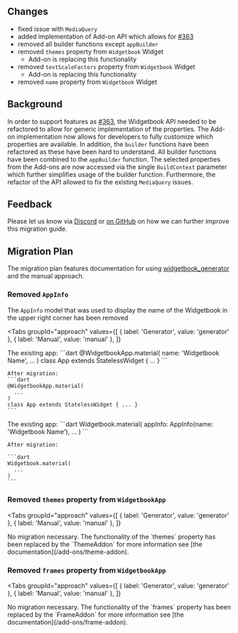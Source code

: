 ## Changes

- fixed issue with `MediaQuery`
- added implementation of Add-on API which allows for [#363](https://github.com/widgetbook/widgetbook/issues/363)
- removed all builder functions except `appBuilder`
- removed `themes` property from `Widgetbook` Widget
    - Add-on is replacing this functionality
- removed `textScaleFactors` property from `Widgetbook` Widget
    - Add-on is replacing this functionality
- removed `name` property from `Widgetbook` Widget

## Background

In order to support features as [#363](https://github.com/widgetbook/widgetbook/issues/363), the Widgetbook API needed to be refactored to allow for generic implementation of the properties. 
The Add-on implementation now allows for developers to fully customize which properties are available. 
In addition, the `builder` functions have been refactored as these have been hard to understand. 
All builder functions have been combined to the `appBuilder` function. 
The selected properties from the Add-ons are now accessed via the single `BuildContext` parameter which further simplifies usage of the builder function.
Furthermore, the refactor of the API allowed to fix the existing `MediaQuery` issues.

## Feedback

Please let us know via [Discord](https://discord.gg/zT4AMStAJA) or [on GitHub](https://github.com/widgetbook/widgetbook/issues) on how we can further improve this migration guide. 

## Migration Plan

The migration plan features documentation for using [widgetbook_generator](https://pub.dev/packages/widgetbook_generator) and the manual approach.

### Removed `AppInfo`

The `AppInfo` model that was used to display the name of the Widgetbook in the upper right corner has been removed

<Tabs
  groupId="approach"
  values={[
    { label: 'Generator', value: 'generator' },
    { label: 'Manual', value: 'manual' },
  ]}
>
  <TabItem value="generator">
    The existing app:
    ```dart
    @WidgetbookApp.material(
      name: 'Widgetbook Name',
      ...
    )
    class App extends StatelessWidget { ... }
    ```

    After migration: 
    ```dart
    @WidgetbookApp.material(
      ...
    )
    class App extends StatelessWidget { ... }
    ```
  </TabItem>
  <TabItem value="manual">
    The existing app:
    ```dart 
    Widgetbook.material(
      appInfo: AppInfo(name: 'Widgetbook Name'),
      ...
    )
    ```

    After migration:

    ```dart 
    Widgetbook.material(
      ...
    )
    ```
  </TabItem>
</Tabs>

### Removed `themes` property from `WidgetbookApp`

<Tabs
  groupId="approach"
  values={[
    { label: 'Generator', value: 'generator' },
    { label: 'Manual', value: 'manual' },
  ]}
>
  <TabItem value="generator">
    <Success>
        No migration necessary.
    </Success>
  </TabItem>
  <TabItem value="manual">
    The functionality of the `themes` property has been replaced by the `ThemeAddon` for more information see [the documentation](/add-ons/theme-addon).
  </TabItem>
</Tabs>

### Removed `frames` property from `WidgetbookApp`

<Tabs
  groupId="approach"
  values={[
    { label: 'Generator', value: 'generator' },
    { label: 'Manual', value: 'manual' },
  ]}
>
  <TabItem value="generator">
    <Success>
        No migration necessary.
    </Success>
  </TabItem>
  <TabItem value="manual">
    The functionality of the `frames` property has been replaced by the `FrameAddon` for more information see [the documentation](/add-ons/frame-addon).
  </TabItem>
</Tabs>

<!--### Removed `supportedLocales` and `localizationsDelegates` property from `WidgetbookApp`

<Tabs
  groupId="approach"
  values={[
    { label: 'Generator', value: 'generator' },
    { label: 'Manual', value: 'manual' },
  ]}
>
  <TabItem value="generator">
    <Success>
        No migration necessary.
    </Success>
  </TabItem>
  <TabItem value="manual">
    The functionality of the `supportedLocales` and `localizationsDelegates` properties has been replaced by the `LocalizationAddon` for more information see [the documentation](/add-ons/localization-addon).
  </TabItem>
</Tabs>

### Removed `supportedLocales` and `localizationsDelegates` properties from `WidgetbookApp`

<Tabs
  groupId="approach"
  values={[
    { label: 'Generator', value: 'generator' },
    { label: 'Manual', value: 'manual' },
  ]}
>
  <TabItem value="generator">
    <Success>
        No migration necessary.
    </Success>
  </TabItem>
  <TabItem value="manual">
    The functionality of the `supportedLocales` and `localizationsDelegates` properties has been replaced by the `LocalizationAddon` for more information see [the documentation](/add-ons/localization-addon).
  </TabItem>
</Tabs>

### Changes on how Widgets are catalogued


<Tabs
  groupId="approach"
  values={[
    { label: 'Generator', value: 'generator' },
    { label: 'Manual', value: 'manual' },
  ]}
>
  <TabItem value="generator">
    <Success>
        No migration necessary.
    </Success>
  </TabItem>
  <TabItem value="manual">
    The `categories` property of the `Widgetbook` Widget has been renamed to `directories`. 
    In addition, `WidgetbookCategory` and `WidgetbookFolder` got their `folders` and `widget` properties refactors to a `children` property that can contain any strucuturing tree element.

    The existing app:
    ```dart 
    Widgetbook.material(
      categories: [
        WidgetbookCategory(
          name: 'Category',
          folders: [
            WidgetbookFolder(
              name: 'widgets',
              widgets: [
                WidgetbookComponent(
                  name: '$Container',
                  useCases: [ /* ... */ ]
                )
              ]
            )
          ]
        )
      ],
      /* ... */
    )
    ```

    After migration:
    ```dart 
    Widgetbook.material(
      directories: [
        WidgetbookCategory(
          name: 'Category',
          children: [
            WidgetbookFolder(
              name: 'widgets',
              children: [
                WidgetbookComponent(
                  name: '$Container',
                  useCases: [ /* ... */ ]
                )
              ]
            )
          ]
        )
      ],
      /* ... */
    )
  </TabItem>
</Tabs>

### Removed builder functions

All builder functions have been combined into the `appBuilder` function. 
For more infos [read the documentation](/getting-started/configuration#customize-how-use-cases-are-previewed) regarding the function. -->